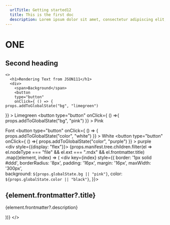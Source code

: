 ```yaml
---
  urlTitle: Getting started12
  title: This is the first doc
  description: Lorem ipsum dolor sit amet, consectetur adipiscing elit, sed do eiusmod tempor incididunt ut labore et dolore magna aliqua. Ut enim ad minim veniam, quis nostrud exercitation ullamco laboris nisi ut aliquip ex ea commodo consequat
---
```



# ONE

## Second heading

<Seven />

    <>
      <h1>Rendering Text from JSON111</h1>
      <div>
        <span>Background</span> 
        <button 
        type="button" 
        onClick={ () => {
    props.addToGlobalState("bg", "limegreen")
  }}
        >
        Limegreen
        </button>
        <button 
        type="button" 
        onClick={ () =>{
    props.addToGlobalState("bg", "pink")
  }}
        >
        Pink
        </button>
      </div>
      <div>
        <span>Font</span> 
        <button 
        type="button" 
        onClick={ () => {
    props.addToGlobalState("color", "white")
  }}
        >
        White
        </button>
        <button 
        type="button" 
        onClick={ () =>{
    props.addToGlobalState("color", "purple")
  }}
        >
        purple
        </button>
      </div>
      <div style={{display: "flex"}}>
        {props.manifest.tree.children.filter(el => el.nodeType === "file" && el.ext === ".mdx" && el.frontmatter.title)
        .map((element, index) => (
          <div key={index} style={{
            border: '1px solid #ddd',
            borderRadius: '8px',
            padding: '16px',
            margin: '16px',
            maxWidth: '300px',  
            background: `${props.globalState.bg || "pink"}`,
            color: `${props.globalState.color || "black"}`,
          }}>
            <h2>{element.frontmatter?.title}</h2>
            <p>{element.frontmatter?.description}</p>
          </div>
        ))}
      </div>
    </>
